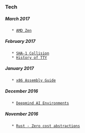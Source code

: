 
=== Tech ===

===== March 2017 =====
    * [[http://www.anandtech.com/show/11170/the-amd-zen-and-ryzen-7-review-a-deep-dive-on-1800x-1700x-and-1700|AMD Zen]]
===== February 2017 =====
    * [[https://security.googleblog.com/2017/02/announcing-first-sha1-collision.html|SHA-1 Collision]]
    * [[http://www.linusakesson.net/programming/tty/|History of TTY]]
===== January 2017 =====
    * [[http://www.cs.virginia.edu/~evans/cs216/guides/x86.html|x86 Assembly Guide]]
===== December 2016 =====
    * [[https://deepmind.com/blog/open-sourcing-deepmind-lab/|Deepmind AI Environments]]
===== November 2016 =====
    * [[https://ruudvanasseldonk.com/2016/11/30/zero-cost-abstractions|Rust - Zero cost abstractions]]
